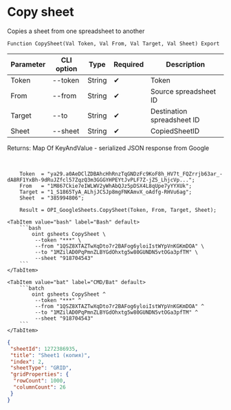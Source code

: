 ﻿---
sidebar_position: 3
---


# Copy sheet
 Copies a sheet from one spreadsheet to another



`Function CopySheet(Val Token, Val From, Val Target, Val Sheet) Export`

  | Parameter | CLI option | Type | Required | Description |
  |-|-|-|-|-|
  | Token | --token | String | &#x2714; | Token |
  | From | --from | String | &#x2714; | Source spreadsheet ID |
  | Target | --to | String | &#x2714; | Destination spreadsheet ID |
  | Sheet | --sheet | String | &#x2714; | CopiedSheetID |

  
  Returns:  Map Of KeyAndValue - serialized JSON response from Google

<br/>




```bsl title="1C:Enterprise/OneScript code example"
    Token  = "ya29.a0AeDClZDBAhcHhRnzTqGNDzFc9KoF8h_HV7t_FQZrrjb63ar_-dA8RF1YxBh-9dRuJZfcl57ZqzQ3m3GGGYHPEYtJvPLF7Z-jZ5_LhjcVp...";
    From   = "1M867Ckie7eIWLWV2yWhAbQJz5pDSX4L8qUpe7yYYXUk";
    Target = "1_S1865TyA_ALhjJCSJp8mgFNKAmvX_oAdfg-RHVu6ag";
    Sheet  = "385994806";

    Result = OPI_GoogleSheets.CopySheet(Token, From, Target, Sheet);
```
 

 <Tabs>
  
    <TabItem value="bash" label="Bash" default>
        ```bash
            oint gsheets CopySheet \
             --token "***" \
             --from "1QSZ8XTAZTwXqDto7r2BAFog6yloiIstWYpVnKGKmDOA" \
             --to "1MZilAD0PqPmnZLBYGdOhxtg5w80GUNDN5vtOGa3pfTM" \
             --sheet "918704543"
        ```
    </TabItem>
  
    <TabItem value="bat" label="CMD/Bat" default>
        ```batch
            oint gsheets CopySheet ^
             --token "***" ^
             --from "1QSZ8XTAZTwXqDto7r2BAFog6yloiIstWYpVnKGKmDOA" ^
             --to "1MZilAD0PqPmnZLBYGdOhxtg5w80GUNDN5vtOGa3pfTM" ^
             --sheet "918704543"
        ```
    </TabItem>
</Tabs>


```json title="Result"
{
 "sheetId": 1272386935,
 "title": "Sheet1 (копия)",
 "index": 2,
 "sheetType": "GRID",
 "gridProperties": {
  "rowCount": 1000,
  "columnCount": 26
 }
}
```
